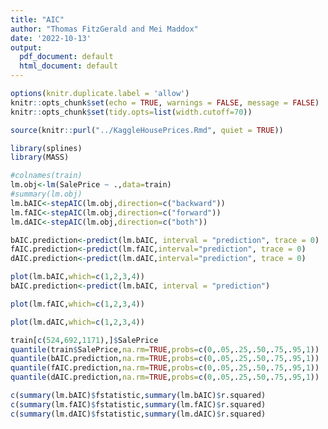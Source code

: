 ```yaml
---
title: "AIC"
author: "Thomas FitzGerald and Mei Maddox"
date: '2022-10-13'
output:
  pdf_document: default
  html_document: default
---
```


```r
options(knitr.duplicate.label = 'allow')
knitr::opts_chunk$set(echo = TRUE, warnings = FALSE, message = FALSE)
knitr::opts_chunk$set(tidy.opts=list(width.cutoff=70))
```

```r
source(knitr::purl("../KaggleHousePrices.Rmd", quiet = TRUE))
```

```r
library(splines)
library(MASS)
```

```r
#colnames(train)
lm.obj<-lm(SalePrice ~ .,data=train)
#summary(lm.obj)
lm.bAIC<-stepAIC(lm.obj,direction=c("backward"))
lm.fAIC<-stepAIC(lm.obj,direction=c("forward"))
lm.dAIC<-stepAIC(lm.obj,direction=c("both"))

bAIC.prediction<-predict(lm.bAIC, interval = "prediction", trace = 0)
fAIC.prediction<-predict(lm.fAIC,interval="prediction", trace = 0)
dAIC.prediction<-predict(lm.dAIC,interval="prediction", trace = 0)
```


```r
plot(lm.bAIC,which=c(1,2,3,4))
bAIC.prediction<-predict(lm.bAIC, interval = "prediction")
```

```r
plot(lm.fAIC,which=c(1,2,3,4))
```

```r
plot(lm.dAIC,which=c(1,2,3,4))
```

```r
train[c(524,692,1171),]$SalePrice
quantile(train$SalePrice,na.rm=TRUE,probs=c(0,.05,.25,.50,.75,.95,1))
quantile(bAIC.prediction,na.rm=TRUE,probs=c(0,.05,.25,.50,.75,.95,1))
quantile(fAIC.prediction,na.rm=TRUE,probs=c(0,.05,.25,.50,.75,.95,1))
quantile(dAIC.prediction,na.rm=TRUE,probs=c(0,.05,.25,.50,.75,.95,1))
```
```r
c(summary(lm.bAIC)$fstatistic,summary(lm.bAIC)$r.squared)
c(summary(lm.fAIC)$fstatistic,summary(lm.fAIC)$r.squared)
c(summary(lm.dAIC)$fstatistic,summary(lm.dAIC)$r.squared)
```